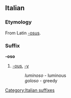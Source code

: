 ==Italian==
===Etymology===
From Latin [[-osus]].

===Suffix===
'''-oso'''

#[[-ous]], [[-y]]
#:''luminoso'' - luminous
#:''goloso'' - greedy
[[Category:Italian suffixes]]